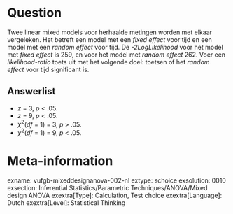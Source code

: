 Question
========
Twee linear mixed models voor herhaalde metingen worden met elkaar vergeleken. Het betreft een model met een *fixed effect* voor tijd en een model met een *random effect* voor tijd. De *-2LogLikelihood* voor het model met *fixed effect* is 259, en voor het model met *random effect* 262. Voer een *likelihood-ratio* toets uit met het volgende doel: toetsen of het *random effect* voor tijd significant is.

Answerlist
----------
* *z* = 3, *p* < .05.
* *z* = 9, *p* < .05.
* $χ^2$(*df* = 1) = 3, *p* > .05.
* $χ^2$(*df* = 1) = 9, *p* < .05.


Meta-information
================
exname: vufgb-mixeddesignanova-002-nl
extype: schoice
exsolution: 0010
exsection: Inferential Statistics/Parametric Techniques/ANOVA/Mixed design ANOVA
exextra[Type]: Calculation, Test choice
exextra[Language]: Dutch
exextra[Level]: Statistical Thinking
